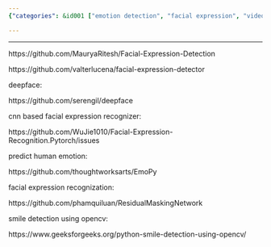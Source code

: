 ```yaml
---
{"categories": &id001 ["emotion detection", "facial expression", "video analysis"], "category": "Facial Expression Detection", "date": "2022-05-29 07:13:46", "description": "This article offers a compilation of resources for facial expression detection, including GitHub repositories, deep learning models, and a Python library. These tools can be utilized to accomplish tasks like identifying emotions, detecting smiles, and analyzing facial expressions.", "tags": *id001, "title": "Facial Expression Detector"}

---
```


------

https://github.com/MauryaRitesh/Facial-Expression-Detection

https://github.com/valterlucena/facial-expression-detector

deepface:

https://github.com/serengil/deepface

cnn based facial expression recognizer:

https://github.com/WuJie1010/Facial-Expression-Recognition.Pytorch/issues

predict human emotion:

https://github.com/thoughtworksarts/EmoPy

facial expression recognization:

https://github.com/phamquiluan/ResidualMaskingNetwork

smile detection using opencv:

https://www.geeksforgeeks.org/python-smile-detection-using-opencv/

